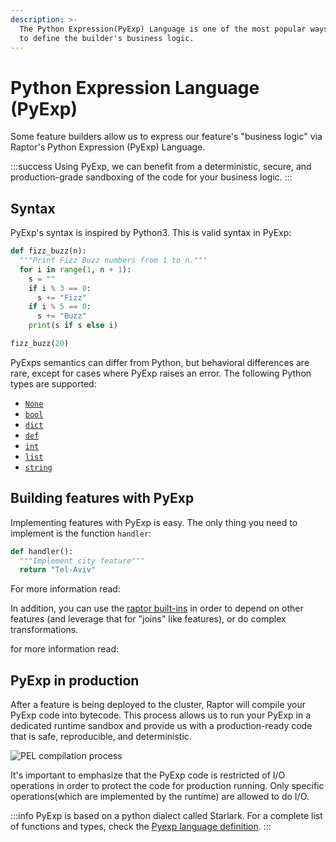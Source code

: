 ```yaml
---
description: >-
  The Python Expression(PyExp) Language is one of the most popular ways for you
  to define the builder's business logic.
---
```


# Python Expression Language (PyExp)

Some feature builders allow us to express our feature's "business logic" via Raptor's Python Expression (PyExp) Language.

:::success
Using PyExp, we can benefit from a deterministic, secure, and production-grade sandboxing of the code for your business logic.
:::

## Syntax

PyExp's syntax is inspired by Python3. This is valid syntax in PyExp:

```python
def fizz_buzz(n):
  """Print Fizz Buzz numbers from 1 to n."""
  for i in range(1, n + 1):
    s = ""
    if i % 3 == 0:
      s += "Fizz"
    if i % 5 == 0:
      s += "Buzz"
    print(s if s else i)

fizz_buzz(20)
```

PyExps semantics can differ from Python, but behavioral differences are rare, except for cases where PyExp raises an error. The following Python types are supported:

* [`None`](pyexp-language-definition/data-types.md#none "mention")
* [`bool`](pyexp-language-definition/data-types.md#booleans "mention")
* [`dict`](pyexp-language-definition/data-types.md#dictionaries "mention")
* [`def`](pyexp-language-definition/data-types.md#functions "mention")
* [`int`](pyexp-language-definition/data-types.md#integers "mention")
* [`list`](pyexp-language-definition/data-types.md#lists "mention")
* [`string`](pyexp-language-definition/data-types.md#strings "mention")

## Building features with PyExp

Implementing features with PyExp is easy. The only thing you need to implement is the function `handler`:

```python
def handler():
  """Implement city feature"""
  return "Tel-Aviv"
```

For more information read:

<DocCard docId="reference/pyexp/handler-function" />


In addition, you can use the [raptor built-ins](pyexp/raptor-built-ins/) in order to depend on other features (and leverage that for "joins" like features), or do complex transformations.


for more information read:

<DocCard docId="reference/pyexp/raptor-built-ins/readme" />

## PyExp in production

After a feature is being deployed to the cluster, Raptor will compile your PyExp code into bytecode. This process allows us to run your PyExp in a dedicated runtime sandbox and provide us with a production-ready code that is safe, reproducible, and deterministic.

![PEL compilation process](../../assets/docs-PyExp.drawio.png)

It's important to emphasize that the PyExp code is restricted of I/O operations in order to protect the code for production running. Only specific operations(which are implemented by the runtime) are allowed to do I/O.



:::info
PyExp is based on a python dialect called Starlark. For a complete list of functions and types, check the [Pyexp language definition](pyexp/pyexp-language-definition/).
:::
